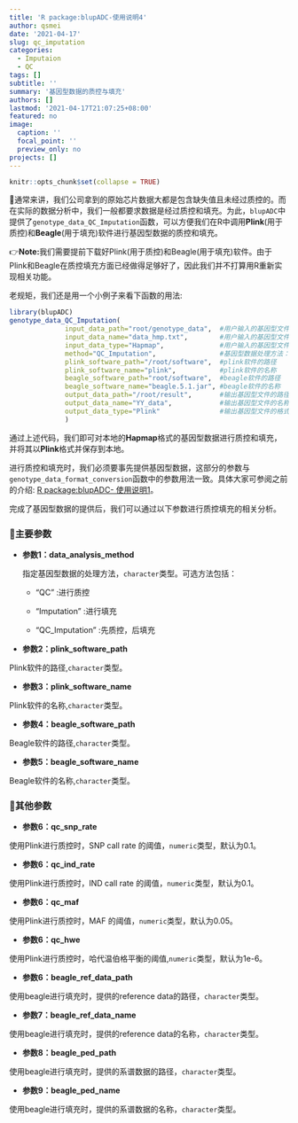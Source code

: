 ```yaml
---
title: 'R package:blupADC-使用说明4'
author: qsmei
date: '2021-04-17'
slug: qc_imputation
categories:
  - Imputaion
  - QC
tags: []
subtitle: ''
summary: '基因型数据的质控与填充'
authors: []
lastmod: '2021-04-17T21:07:25+08:00'
featured: no
image:
  caption: ''
  focal_point: ''
  preview_only: no
projects: []
---
```


```r
knitr::opts_chunk$set(collapse = TRUE)
```

🤖通常来讲，我们公司拿到的原始芯片数据大都是包含缺失值且未经过质控的。而在实际的数据分析中，我们一般都要求数据是经过质控和填充。为此，`blupADC`中提供了`genotype_data_QC_Imputation`函数，可以方便我们在R中调用**Plink**(用于质控)和**Beagle**(用于填充)软件进行基因型数据的质控和填充。

👉**Note:**我们需要提前下载好Plink(用于质控)和Beagle(用于填充)软件。由于Plink和Beagle在质控填充方面已经做得足够好了，因此我们并不打算用R重新实现相关功能。

老规矩，我们还是用一个小例子来看下函数的用法:

``` .R
library(blupADC)
genotype_data_QC_Imputation(
              input_data_path="root/genotype_data",  #用户输入的基因型文件路径
              input_data_name="data_hmp.txt",        #用户输入的基因型文件名称
              input_data_type="Hapmap",              #用户输入的基因型文件格式
              method="QC_Imputation",                #基因型数据处理方法：质控+填充
              plink_software_path="/root/software",  #plink软件的路径
              plink_software_name="plink",           #plink软件的名称
              beagle_software_path="root/software",  #beagle软件的路径
              beagle_software_name="beagle.5.1.jar", #beagle软件的名称
              output_data_path="/root/result",       #输出基因型文件的路径
              output_data_name="YY_data",            #输出基因型文件的名称
              output_data_type="Plink"               #输出基因型文件的格式
              )
```

通过上述代码，我们即可对本地的**Hapmap**格式的基因型数据进行质控和填充，并将其以**Plink**格式并保存到本地。

进行质控和填充时，我们必须要事先提供基因型数据，这部分的参数与`genotype_data_format_conversion`函数中的参数用法一致。具体大家可参阅之前的介绍: [R package:blupADC- 使用说明1](https://qsmei.netlify.app/post/blupadc/)。

完成了基因型数据的提供后，我们可以通过以下参数进行质控填充的相关分析。

### 💙主要参数

- **参数1：data_analysis_method**

  指定基因型数据的处理方法，`character`类型。可选方法包括：

  -   "QC" :进行质控
  -   "Imputation" :进行填充

  -   "QC_Imputation" :先质控，后填充

-   **参数2：plink_software_path**

Plink软件的路径,`character`类型。

-   **参数3：plink_software_name**

Plink软件的名称,`character`类型。

-   **参数4：beagle_software_path**

Beagle软件的路径,`character`类型。

-   **参数5：beagle_software_name**

Beagle软件的名称,`character`类型。

### 💜其他参数

-   **参数6：qc_snp_rate**

使用Plink进行质控时，SNP call rate 的阈值，`numeric`类型，默认为0.1。

-   **参数6：qc_ind_rate**

使用Plink进行质控时，IND call rate 的阈值，`numeric`类型，默认为0.1。

-   **参数6：qc_maf**

使用Plink进行质控时，MAF 的阈值，`numeric`类型，默认为0.05。

-   **参数6：qc_hwe**

使用Plink进行质控时，哈代温伯格平衡的阈值,`numeric`类型，默认为1e-6。

-   **参数6：beagle_ref_data_path**

使用beagle进行填充时，提供的reference data的路径，`character`类型。

-   **参数7：beagle_ref_data_name**

使用beagle进行填充时，提供的reference data的名称，`character`类型。

-   **参数8：beagle_ped_path**

使用beagle进行填充时，提供的系谱数据的路径，`character`类型。

-   **参数9：beagle_ped_name**

使用beagle进行填充时，提供的系谱数据的名称，`character`类型。
